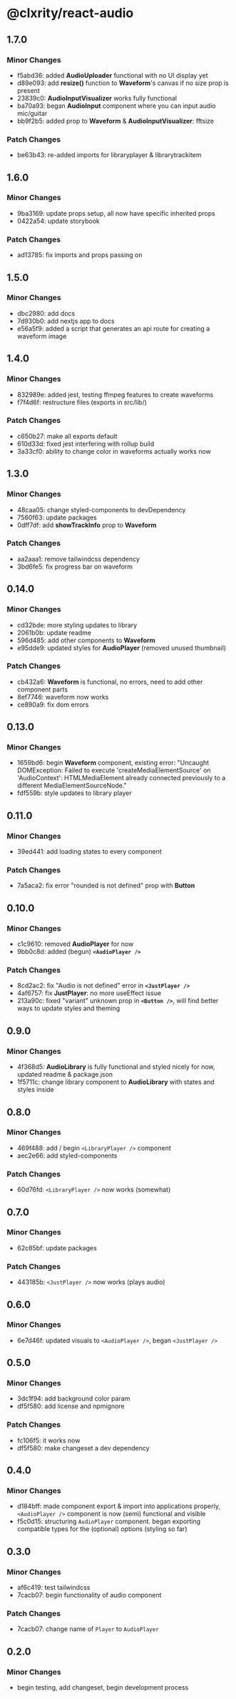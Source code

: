 
# @clxrity/react-audio

## 1.7.0

### Minor Changes

- f5abd36: added **AudioUploader** functional with no UI display yet
- d89e093: add **resize()** function to **Waveform**'s canvas if no size prop is present
- 23839c0: **AudioInputVisualizer** works fully functional
- ba70a93: began **AudioInput** component where you can input audio mic/guitar
- bb9f2b5: added prop to **Waveform** & **AudioInputVisualizer**: fftsize

### Patch Changes

- be63b43: re-added imports for libraryplayer & librarytrackitem

## 1.6.0

### Minor Changes

- 9ba3169: update props setup, all now have specific inherited props
- 0422a54: update storybook

### Patch Changes

- ad13785: fix imports and props passing on

## 1.5.0

### Minor Changes

- dbc2980: add docs
- 7d930b0: add nextjs app to docs
- e56a5f9: added a script that generates an api route for creating a waveform image

## 1.4.0

### Minor Changes

- 832989e: added jest, testing ffmpeg features to create waveforms
- f7f4d6f: restructure files (exports in src/lib/)

### Patch Changes

- c650b27: make all exports default
- 610d33d: fixed jest interfering with rollup build
- 3a33cf0: ability to change color in waveforms actually works now

## 1.3.0

### Minor Changes

- 48caa05: change styled-components to devDependency
- 7560f63: update packages
- 0dff7df: add **showTrackInfo** prop to **Waveform**

### Patch Changes

- aa2aaa1: remove tailwindcss dependency
- 3bd6fe5: fix progress bar on waveform

## 0.14.0

### Minor Changes

- cd32bde: more styling updates to library
- 2061b0b: update readme
- 596d485: add other components to **Waveform**
- e95dde9: updated styles for **AudioPlayer** (removed unused thumbnail)

### Patch Changes

- cb432a6: **Waveform** is functional, no errors, need to add other component parts
- 8ef7746: waveform now works
- ce890a9: fix dom errors

## 0.13.0

### Minor Changes

- 1659bd6: begin **Waveform** component, existing error: "Uncaught DOMException: Failed to execute 'createMediaElementSource' on 'AudioContext': HTMLMediaElement already connected previously to a different MediaElementSourceNode."
- fdf559b: style updates to library player

## 0.11.0

### Minor Changes

- 39ed441: add loading states to every component

### Patch Changes

- 7a5aca2: fix error "rounded is not defined" prop with **Button**

## 0.10.0

### Minor Changes

- c1c9610: removed **AudioPlayer** for now
- 9bb0c8d: added (begun) **`<AudioPlayer />`**

### Patch Changes

- 8cd2ac2: fix "Audio is not defined" error in **`<JustPlayer />`**
- 4af6757: fix **JustPlayer**: no more useEffect issue
- 213a90c: fixed "variant" unknown prop in **`<Button />`**, will find better ways to update styles and theming

## 0.9.0

### Minor Changes

- 4f368d5: **AudioLibrary** is fully functional and styled nicely for now, updated readme & package.json
- 1f5711c: change library component to **AudioLibrary** with states and styles inside

## 0.8.0

### Minor Changes

- 469f488: add / begin `<LibraryPlayer />` component
- aec2e66: add styled-components

### Patch Changes

- 60d76fd: `<LibraryPlayer />` now works (somewhat)

## 0.7.0

### Minor Changes

- 62c85bf: update packages

### Patch Changes

- 443185b: `<JustPlayer />` now works (plays audio)

## 0.6.0

### Minor Changes

- 6e7d46f: updated visuals to `<AudioPlayer />`, began `<JustPlayer />`

## 0.5.0

### Minor Changes

- 3dc1f94: add background color param
- df5f580: add license and npmignore

### Patch Changes

- fc106f5: it works now
- df5f580: make changeset a dev dependency

## 0.4.0

### Minor Changes

- d184bff: made component export & import into applications properly, `<AudioPlayer />` component is now (semi) functional and visible
- f5c0d15: structuring `AudioPlayer` component. began exporting compatible types for the (optional) options (styling so far)

## 0.3.0

### Minor Changes

- af6c419: test tailwindcss
- 7cacb07: begin functionality of audio component

### Patch Changes

- 7cacb07: change name of `Player` to `AudioPlayer`

## 0.2.0

### Minor Changes

- begin testing, add changeset, begin development process
